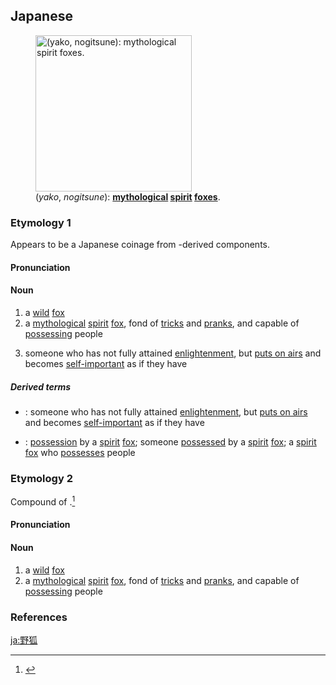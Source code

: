 ==Japanese==
{{wikipedia|lang=ja}}
{{wikipedia|Yako_(fox)|Yako (fox) [mythological]}}
[[File:ShunsenNogitsune.jpg|thumb|250px|{{lang|ja|野狐}} (''yako'', ''nogitsune''): '''[[mythological]] [[spirit]] [[foxes]]'''.]]

===Etymology 1===
{{ja-kanjitab|yomi=o|や|こ}}
Appears to be a Japanese coinage from {{etyl|ltc|ja|sort=やこ}}-derived components.

====Pronunciation====
{{ja-pron|yomi=kanon|やこ|acc=1|acc_ref=DJR}}

====Noun====
{{ja-noun|やこ}}

# a [[wild]] [[fox]]
# a [[mythological]] [[spirit]] [[fox]], fond of [[trick]]s and [[prank]]s, and capable of [[possess]]ing people
# {{lb|ja|sort=やこ|Zen}} someone who has not fully attained [[enlightenment]], but [[put on airs|puts on airs]] and becomes [[self-important]] as if they have

=====Derived terms=====
{{der-top}}
* {{ja-r|野狐禅|やこぜん}}: someone who has not fully attained [[enlightenment]], but [[put on airs|puts on airs]] and becomes [[self-important]] as if they have
* {{ja-r|野狐憑き|やこつき}}: [[possession]] by a [[spirit]] [[fox]]; someone [[possessed]] by a [[spirit]] [[fox]]; a [[spirit]] [[fox]] who [[possesses]] people
{{der-bottom}}

===Etymology 2===
{{ja-kanjitab|yomi=k|の|きつね|k2=ぎつね}}
Compound of {{compound|lang=ja|sort=のぎつね|野|tr1=no|t1=field; wilderness|狐|tr2=kitsune|t2=fox}}.<ref name="KDJ">{{R:Kokugo Dai Jiten}}</ref> {{rendaku2|sort=のぎつね|kitsune|gitsune}}

====Pronunciation====
{{ja-pron|yomi=k|のぎつね|acc=2|acc_ref=DJR}}

====Noun====
{{ja-noun|のぎつね}}

# a [[wild]] [[fox]]
# a [[mythological]] [[spirit]] [[fox]], fond of [[trick]]s and [[prank]]s, and capable of [[possess]]ing people

===References===
<references/>

[[ja:野狐]]